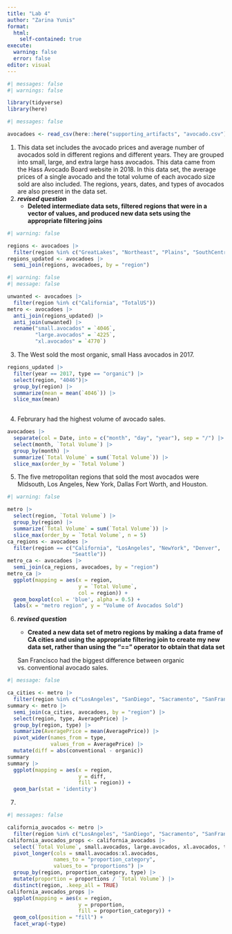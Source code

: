 ```yaml
---
title: "Lab 4"
author: "Zarina Yunis"
format: 
  html:
    self-contained: true
execute: 
  warning: false
  error: false
editor: visual
---
```


```r
#| messages: false
#| warnings: false

library(tidyverse)
library(here)
```

```r
#| messages: false

avocadoes <- read_csv(here::here("supporting_artifacts", "avocado.csv"))
```

1.  This data set includes the avocado prices and average number of avocados sold in different regions and different years. They are grouped into small, large, and extra large hass avocados. This data came from the Hass Avocado Board website in 2018. In this data set, the average prices of a single avocado and the total volume of each avocado size sold are also included. The regions, years, dates, and types of avocados are also present in the data set.
2.  ***revised question***
    -   **Deleted intermediate data sets, filtered regions that were in a vector of values, and produced new data sets using the appropriate filtering joins**

```r
#| warning: false

regions <- avocadoes |>
  filter(region %in% c("GreatLakes", "Northeast", "Plains", "SouthCentral", "Southeast", "West"))
regions_updated <- avocadoes |> 
  semi_join(regions, avocadoes, by = "region")
```

```r
#| warning: false
#| message: false

unwanted <- avocadoes |> 
  filter(region %in% c("California", "TotalUS"))
metro <- avocadoes |> 
  anti_join(regions_updated) |> 
  anti_join(unwanted) |> 
  rename("small.avocados" = `4046`,
         "large.avocados" = `4225`,
         "xl.avocados" = `4770`)
```

3.  The West sold the most organic, small Hass avocados in 2017.

```r
regions_updated |>
  filter(year == 2017, type == "organic") |>
  select(region, "4046")|> 
  group_by(region) |> 
  summarize(mean = mean(`4046`)) |> 
  slice_max(mean)
  
```

4.  Februrary had the highest volume of avocado sales.

```r
avocadoes |> 
  separate(col = Date, into = c("month", "day", "year"), sep = "/") |>
  select(month, `Total Volume`) |> 
  group_by(month) |> 
  summarize(`Total Volume` = sum(`Total Volume`)) |> 
  slice_max(order_by = `Total Volume`)
```

5.  The five metropolitan regions that sold the most avocados were Midsouth, Los Angeles, New York, Dallas Fort Worth, and Houston.

```r
#| warning: false

metro |> 
  select(region, `Total Volume`) |> 
  group_by(region) |> 
  summarize(`Total Volume` = sum(`Total Volume`)) |> 
  slice_max(order_by = `Total Volume`, n = 5)
ca_regions <- avocadoes |>
  filter(region == c("California", "LosAngeles", "NewYork", "Denver", 
                     "Seattle"))
metro_ca <- avocadoes |> 
  semi_join(ca_regions, avocadoes, by = "region")
metro_ca |> 
  ggplot(mapping = aes(x = region,
                       y = `Total Volume`,
                       col = region)) + 
  geom_boxplot(col = 'blue', alpha = 0.5) + 
  labs(x = "metro region", y = "Volume of Avocados Sold")
```

6.  ***revised question***

    -   **Created a new data set of metro regions by making a data frame of CA cities and using the appropriate filtering join to create my new data set, rather than using the "==" operator to obtain that data set**

    San Francisco had the biggest difference between organic vs. conventional avocado sales.

```r
#| message: false

ca_cities <- metro |> 
  filter(region %in% c("LosAngeles", "SanDiego", "Sacramento", "SanFrancisco"))
summary <- metro |> 
  semi_join(ca_cities, avocadoes, by = "region") |> 
  select(region, type, AveragePrice) |> 
  group_by(region, type) |> 
  summarize(AveragePrice = mean(AveragePrice)) |> 
  pivot_wider(names_from = type,
              values_from = AveragePrice) |> 
  mutate(diff = abs(conventional - organic))
summary
summary |> 
  ggplot(mapping = aes(x = region, 
                       y = diff,
                       fill = region)) +
  geom_bar(stat = 'identity')
```

7.  

```r
#| messages: false

california_avocados <- metro |> 
  filter(region %in% c("LosAngeles", "SanDiego", "Sacramento", "SanFrancisco"))
california_avocados_props <- california_avocados |> 
  select(`Total Volume`, small.avocados, large.avocados, xl.avocados, type, region) |>
  pivot_longer(cols = small.avocados:xl.avocados,
               names_to = "proportion_category",
               values_to = "proportions") |> 
  group_by(region, proportion_category, type) |> 
  mutate(proportion = proportions / `Total Volume`) |> 
  distinct(region, .keep_all = TRUE)
california_avocados_props |> 
  ggplot(mapping = aes(x = region, 
                       y = proportion, 
                       fill = proportion_category)) +
  geom_col(position = "fill") +
  facet_wrap(~type)
```
